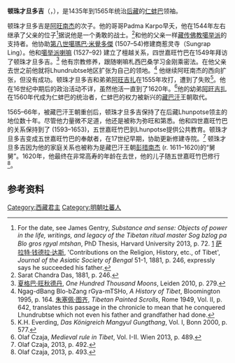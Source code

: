 '''顿珠才旦多吉'''（{{bo|z=དོན་འགྲུབ་ཚེ་བརྟན་རྡོ་རྗེ|w=Don grub ts'e brtan rdo rje}}，{{bd|？||1620年||}}），是1435年到1565年统治[[后藏|后藏]]的[[仁蚌巴|仁蚌巴]]领袖。

顿珠才旦多吉是[[阿旺南杰_(仁蚌巴)|阿旺南杰]]的次子。他的哥哥Padma Karpo早夭，他在1544年左右继承了父亲的位子<ref>For the date, see James Gentry, ''Substance and sense: Objects of power in the life, writings, and legacy of the Tibetan ritual master Sog bzlog pa Blo gros rgyal mtshan'', PhD Thesis, Harvard University 2013, p. 72. [http://dash.harvard.edu/bitstream/handle/1/12274200/Gentry_gsas.harvard_0084L_11259.pdf?sequence=1] {{Wayback|url=http://dash.harvard.edu/bitstream/handle/1/12274200/Gentry_gsas.harvard_0084L_11259.pdf?sequence=1 |date=20150113213959 }} [[萨拉特·钱德拉·达斯|萨拉特·钱德拉·达斯]], 'Contributions on the Religion, History, etc., of Tibet', ''Journal of the Asiatic Society of Bengal'' 51-1, 1881, p. 246, expressly says he succeeded his father.</ref>据说他是一个勇敢的战士。<ref>Sarat Chandra Das, 1881, p. 246.</ref>和他的父亲一样[[藏传佛教|藏传佛教]][[噶举派|噶举派]]的支持者。他协助[[第八世噶瑪巴·米覺多傑|第八世噶瑪巴·米覺多傑]] (1507–54)修建商惹灵寺（Sungrap Ling）。他和{{link-en|竹巴|Drukpa Lineage}}[[噶举派|噶举派]][[喇嘛|喇嘛]]{{link-en|四世嘉旺竹巴|Kunkhyen Pema Karpo}} (1527–92) 建立了檀越关系，四世嘉旺竹巴在1549年拜访了顿珠才旦多吉。<ref>[[夏格巴·旺秋德丹|夏格巴·旺秋德丹]], ''One Hundred Thousand Moons'', Leiden 2010, p. 279.</ref> 他有宗教修养，跟随喇嘛札西巴桑学习金刚乘密法。在他父亲去世之前他就将Lhundrubtse地区扩张为自己的领地。<ref>Ngag-dBang Blo-bZang rGya-mTSHo, ''A History of Tibet'', Bloomington 1995, p. 164. [[朱塞佩·图齐|朱塞佩·图齐]], ''Tibetan Painted Scrolls'', Rome 1949, Vol. II, p. 642, translates this passage in the chronicle to mean that he conquered Lhundrubtse which not even his father and grandfather had done.</ref> 他继续阿旺南杰的西向扩张，但没有成功。顿珠才旦多吉和弟弟[[阿旺吉扎|阿旺吉扎]]在1555年攻打{{link-en|芒域贡堂|Mangyül Gungthang}}，遭到了失败<ref>K.H. Everding, ''Das Königreich Mangyul Gungthang'', Vol. I, Bonn 2000, p. 577.</ref>。他在16世纪中期后的政治活动不详，虽然他活一直到了1620年。<ref>Olaf Czaja, ''Medieval rule in Tibet'', Vol. I-II. Wien 2013, p. 489.</ref>他的幼弟[[阿旺吉扎|阿旺吉扎]]在1560年代成为仁蚌巴的统治者，仁蚌巴的权力被新兴的[[藏巴汗|藏巴汗]]王朝取代。

1565–66年，被藏巴汗王朝重创后，顿珠才旦多吉保持了在后藏Lhunpotse领主的地位数十年。尽管他力量微不足道，他还是被称为弥旺和第悉。他和四世嘉旺竹巴的关系保持到了{{link-en|五世嘉旺竹巴|Pagsam Wangpo}} (1593–1653)，五世嘉旺竹巴到Lhunpotse提供公共教育。顿珠才旦多吉变成五世嘉旺竹巴的奉献者，在17世纪早期，协助更新修建寺院。<ref>Olaf Czaja, 2013, p. 492.</ref> 顿珠才旦多吉因为他的家庭关系也被称为是藏巴汗王朝[[彭措南杰|彭措南杰]] (r. 1611–1620)的“舅舅”。1620年，他最终在非常高寿的年龄在去世，他的儿子随五世嘉旺竹巴修行<ref>Olaf Czaja, 2013, p. 493.</ref>。

==参考资料==

{{Reflist}}
{{start box}}
{{succession box|
 before=[[阿旺南杰_(仁蚌巴)|阿旺南杰]]|
 title=[[仁蚌巴|仁蚌巴]]|
 years=1544–?|
 after=[[阿旺吉扎|阿旺吉扎]]
}}
{{end box}}


[[Category:西藏君主|Category:西藏君主]]
[[Category:明朝吐蕃人|Category:明朝吐蕃人]]